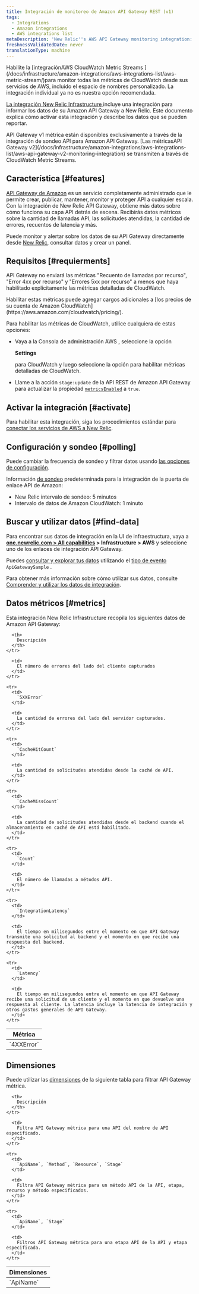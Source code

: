 ```yaml
---
title: Integración de monitoreo de Amazon API Gateway REST (v1)
tags:
  - Integrations
  - Amazon integrations
  - AWS integrations list
metaDescription: 'New Relic''s AWS API Gateway monitoring integration: what data it reports, and how to enable it.'
freshnessValidatedDate: never
translationType: machine
---
```


<Callout variant="important">
  Habilite la [integraciónAWS CloudWatch Metric Streams ](/docs/infrastructure/amazon-integrations/aws-integrations-list/aws-metric-stream/)para monitor todas las métricas de CloudWatch desde sus servicios de AWS, incluido el espacio de nombres personalizado. La integración individual ya no es nuestra opción recomendada.
</Callout>

[La integración New Relic Infrastructure ](/docs/infrastructure/integrations-getting-started/getting-started/introduction-infrastructure-integrations)incluye una integración para informar los datos de su Amazon API Gateway a New Relic. Este documento explica cómo activar esta integración y describe los datos que se pueden reportar.

<Callout variant="tip">
  API Gateway v1 métrica están disponibles exclusivamente a través de la integración de sondeo API para Amazon API Gateway. [Las métricasAPI Gateway v2](/docs/infrastructure/amazon-integrations/aws-integrations-list/aws-api-gateway-v2-monitoring-integration) se transmiten a través de CloudWatch Metric Streams.
</Callout>

## Característica [#features]

[API Gateway de Amazon](https://aws.amazon.com/api-gateway/) es un servicio completamente administrado que le permite crear, publicar, mantener, monitor y proteger API a cualquier escala. Con la integración de New Relic API Gateway, obtiene más datos sobre cómo funciona su capa API detrás de escena. Recibirás datos métricos sobre la cantidad de llamadas API, las solicitudes atendidas, la cantidad de errores, recuentos de latencia y más.

Puede monitor y alertar sobre los datos de su API Gateway directamente desde [New Relic](/docs/infrastructure), consultar datos y crear un panel.

## Requisitos [#requierments]

API Gateway no enviará las métricas "Recuento de llamadas por recurso", "Error 4xx por recurso" y "Errores 5xx por recurso" a menos que haya habilitado explícitamente las métricas detalladas de CloudWatch.

<Callout variant="tip">
  Habilitar estas métricas puede agregar cargos adicionales a [los precios de su cuenta de Amazon CloudWatch](https://aws.amazon.com/cloudwatch/pricing/).
</Callout>

Para habilitar las métricas de CloudWatch, utilice cualquiera de estas opciones:

* Vaya a la Consola de administración AWS , seleccione la opción

  <DoNotTranslate>**Settings**</DoNotTranslate>

  para CloudWatch y luego seleccione la opción para habilitar métricas detalladas de CloudWatch.

* Llame a la acción `stage:update` de la API REST de Amazon API Gateway para actualizar la propiedad [`metricsEnabled`](https://docs.aws.amazon.com/apigateway/api-reference/resource/stage/#metricsEnabled) a `true`.

## Activar la integración [#activate]

Para habilitar esta integración, siga los procedimientos estándar para [conectar los servicios de AWS a New Relic](/docs/infrastructure/infrastructure-integrations/getting-started/connect-aws-integrations-infrastructure).

## Configuración y sondeo [#polling]

Puede cambiar la frecuencia de sondeo y filtrar datos usando [las opciones de configuración](/docs/integrations/new-relic-integrations/getting-started/configure-polling-frequency-data-collection-cloud-integrations).

Información [de sondeo](/docs/infrastructure/amazon-integrations/aws-integrations-list/aws-polling-intervals-infrastructure-integrations) predeterminada para la integración de la puerta de enlace API de Amazon:

* New Relic intervalo de sondeo: 5 minutos
* Intervalo de datos de Amazon CloudWatch: 1 minuto

## Buscar y utilizar datos [#find-data]

Para encontrar sus datos de integración en la UI de infraestructura, vaya a <DoNotTranslate>**[one.newrelic.com > All capabilities](https://one.newrelic.com/all-capabilities) > Infrastructure > AWS**</DoNotTranslate> y seleccione uno de los enlaces de integración API Gateway.

Puedes [consultar y explorar tus datos](/docs/using-new-relic/data/understand-data/query-new-relic-data) utilizando el [tipo de evento](/docs/data-apis/understand-data/new-relic-data-types/#event-data) `ApiGatewaySample` .

Para obtener más información sobre cómo utilizar sus datos, consulte [Comprender y utilizar los datos de integración](/docs/infrastructure/integrations/find-use-infrastructure-integration-data).

## Datos métricos [#metrics]

Esta integración New Relic Infrastructure recopila los siguientes datos de Amazon API Gateway:

<table>
  <thead>
    <tr>
      <th style={{ width: "260px" }}>
        Métrica
      </th>

      <th>
        Descripción
      </th>
    </tr>
  </thead>

  <tbody>
    <tr>
      <td>
        `4XXError`
      </td>

      <td>
        El número de errores del lado del cliente capturados
      </td>
    </tr>

    <tr>
      <td>
        `5XXError`
      </td>

      <td>
        La cantidad de errores del lado del servidor capturados.
      </td>
    </tr>

    <tr>
      <td>
        `CacheHitCount`
      </td>

      <td>
        La cantidad de solicitudes atendidas desde la caché de API.
      </td>
    </tr>

    <tr>
      <td>
        `CacheMissCount`
      </td>

      <td>
        La cantidad de solicitudes atendidas desde el backend cuando el almacenamiento en caché de API está habilitado.
      </td>
    </tr>

    <tr>
      <td>
        `Count`
      </td>

      <td>
        El número de llamadas a métodos API.
      </td>
    </tr>

    <tr>
      <td>
        `IntegrationLatency`
      </td>

      <td>
        El tiempo en milisegundos entre el momento en que API Gateway transmite una solicitud al backend y el momento en que recibe una respuesta del backend.
      </td>
    </tr>

    <tr>
      <td>
        `Latency`
      </td>

      <td>
        El tiempo en milisegundos entre el momento en que API Gateway recibe una solicitud de un cliente y el momento en que devuelve una respuesta al cliente. La latencia incluye la latencia de integración y otros gastos generales de API Gateway.
      </td>
    </tr>
  </tbody>
</table>

## Dimensiones

Puede utilizar las [dimensiones](http://docs.aws.amazon.com/AmazonCloudWatch/latest/APIReference/API_Dimension.html) de la siguiente tabla para filtrar API Gateway métrica.

<table>
  <thead>
    <tr>
      <th style={{ width: "285x" }}>
        Dimensiones
      </th>

      <th>
        Descripción
      </th>
    </tr>
  </thead>

  <tbody>
    <tr>
      <td>
        `ApiName`
      </td>

      <td>
        Filtra API Gateway métrica para una API del nombre de API especificado.
      </td>
    </tr>

    <tr>
      <td>
        `ApiName`, `Method`, `Resource`, `Stage`
      </td>

      <td>
        Filtra API Gateway métrica para un método API de la API, etapa, recurso y método especificados.
      </td>
    </tr>

    <tr>
      <td>
        `ApiName`, `Stage`
      </td>

      <td>
        Filtros API Gateway métrica para una etapa API de la API y etapa especificada.
      </td>
    </tr>
  </tbody>
</table>